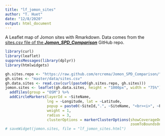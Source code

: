 ```yaml
---
title: "lf_jomon_sites"
author: "T. Huet"
date: "12/8/2020"
output: html_document
---
```


A Leaflet map of Jomon sites  with  Rmarkdown. Data comes from the [sites.csv file of the ***Jomon_SPD_Comparison***](https://github.com/ercrema/Jomon_SPD_Comparison/blob/master/data/sites.csv) GitHub repo. 

```r
library(curl)
library(leaflet)
suppressMessages(library(dplyr))
library(htmlwidgets)

gh.sites.repo <- "https://raw.github.com/ercrema/Jomon_SPD_Comparison/"
gh.sites <- "master/data/sites.csv"
gh.data.sites <- read.csv(curl(paste0(gh.sites.repo, gh.sites)))
jomon.sites <- leaflet(gh.data.sites, height = "1000px", width = "75%") %>%
  addTiles(group = "OSM") %>%
  addCircleMarkers(layerId = ~SiteName,
                   lng = ~Longitude, lat = ~Latitude,
                   popup = paste0(~SiteId,".", ~SiteName, "<br><i>", ~Prefecture,"</i>"),
                   weight = 1,
                   radius = 3,
                   clusterOptions = markerClusterOptions(showCoverageOnHover = T,
                                                         zoomToBoundsOnClick = T))
# saveWidget(jomon.sites, file = "lf_jomon_sites.html")
```

